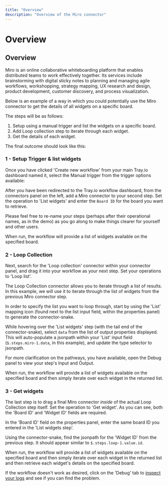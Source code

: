 ```yaml
---
title: "Overview"
description: "Overview of the Miro connector"
---
```


# Overview

## Overview

Miro is an online collaborative whiteboarding platform that enables distributed teams to work effectively together. Its services include brainstorming with digital sticky notes to planning and managing agile workflows, workshopping, strategy mapping, UX research and design, product development, customer discovery, and process visualization.

Below is an example of a way in which you could potentially use the Miro connector to get the details of all widgets on a specific board.

The steps will be as follows:

1. Setup using a manual trigger and list the widgets on a specific board.
2. Add Loop collection step to iterate through each widget.
3. Get the details of each widget.

The final outcome should look like this:

### 1 - Setup Trigger & list widgets

Once you have clicked 'Create new workflow' from your main Tray.io dashboard named it, select the Manual trigger from the trigger options available:

After you have been redirected to the Tray.io workflow dashboard, from the connectors panel on the left, add a Miro connector to your second step. Set the operation to 'List widgets' and enter the `Board ID` for the board you want to retrieve.

Please feel free to re-name your steps (perhaps after their operational names, as in the demo) as you go along to make things clearer for yourself and other users.

When run, the workflow will provide a list of widgets available on the specified board.

### 2 - Loop Collection

Next, search for the 'Loop collection' connector within your connector panel, and drag it into your workflow as your next step. Set your operations to 'Loop list'.

The Loop Collection connector allows you to iterate through a list of results. In this example, we will use it to iterate through the list of widgets from the previous Miro connector step.

In order to specify the list you want to loop through, start by using the 'List' mapping icon (found next to the list input field, within the properties panel) to generate the connector-snake.

While hovering over the 'List widgets' step (with the tail end of the connector-snake), select `data` from the list of output properties displayed. This will auto-populate a jsonpath within your 'List' input field (`$.steps.miro-1.data`, in this example), and update the type selector to jsonpath.

For more clarification on the pathways, you have available, open the Debug panel to view your step's Input and Output.

When run, the workflow will provide a list of widgets available on the specified board and then simply iterate over each widget in the returned list.

### 3 - Get widgets

The last step is to drag a final Miro connector *inside* of the actual Loop Collection step itself. Set the operation to 'Get widget'. As you can see, both the 'Board ID' and 'Widget ID' fields are required.

In the 'Board ID' field on the properties panel, enter the same board ID you entered in the 'List widgets step'.

Using the connector-snake, find the jsonpath for the 'Widget ID' from the previous step. It should appear similar to `$.steps.loop-1.value.id`.

When run, the workflow will provide a list of widgets available on the specified board and then simply iterate over each widget in the returned list and then retrieve each widget's details on the specified board.

If the workflow doesn't work as desired, click on the 'Debug' tab to [inspect your logs](/platform/troubleshooting/logs-and-debugging/) and see if you can find the problem.
